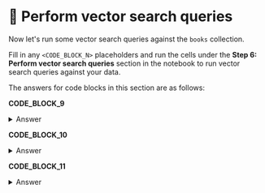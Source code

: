 # 👐 Perform vector search queries

Now let's run some vector search queries against the `books` collection. 

Fill in any `<CODE_BLOCK_N>` placeholders and run the cells under the **Step 6: Perform vector search queries** section in the notebook to run vector search queries against your data.

The answers for code blocks in this section are as follows:

**CODE_BLOCK_9**

<details>
<summary>Answer</summary>
<div>

```python
get_embedding(user_query, mode)
```

</div>
</details>

**CODE_BLOCK_10**

<details>
<summary>Answer</summary>
<div>

```json
[
    {
        "$vectorSearch": {
            "index": ATLAS_VECTOR_SEARCH_INDEX_NAME,
            "queryVector": query_embedding,
            "path": "embedding",
            "numCandidates": 50,
            "filter": filter,
            "limit": 5,
        }
    },
    {"$project": {"_id": 0, "title": 1, "cover": 1, "year":1, "pages":1, "score": {"$meta": "vectorSearchScore"}}},
]
```

</div>
</details>

**CODE_BLOCK_11**

<details>
<summary>Answer</summary>
<div>

```python
collection.aggregate(pipeline)
```

</div>
</details>
